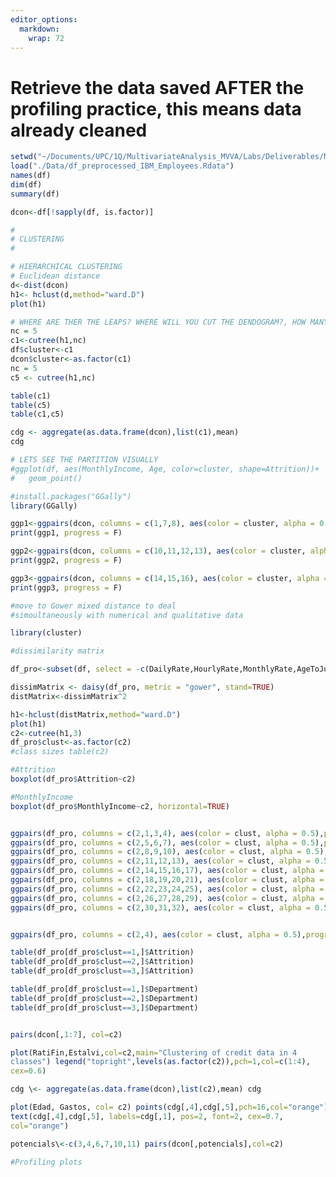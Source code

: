 ```yaml
---
editor_options: 
  markdown: 
    wrap: 72
---
```


# Retrieve the data saved AFTER the profiling practice, this means data already cleaned

```r
setwd("~/Documents/UPC/1Q/MultivariateAnalysis_MVVA/Labs/Deliverables/MultivariantAnalysis_IBMDataset/")
load("./Data/df_preprocessed_IBM_Employees.Rdata") 
names(df) 
dim(df)
summary(df)

dcon<-df[!sapply(df, is.factor)]

# 
# CLUSTERING
# 

# HIERARCHICAL CLUSTERING
# Euclidean distance
d<-dist(dcon) 
h1<- hclust(d,method="ward.D")
plot(h1)
```

```r
# WHERE ARE THER THE LEAPS? WHERE WILL YOU CUT THE DENDOGRAM?, HOW MANY CLASSES WILL YOU OBTAIN?
nc = 5
c1<-cutree(h1,nc)
df$cluster<-c1
dcon$cluster<-as.factor(c1)
nc = 5
c5 <- cutree(h1,nc)

table(c1) 
table(c5) 
table(c1,c5)

cdg <- aggregate(as.data.frame(dcon),list(c1),mean) 
cdg

# LETS SEE THE PARTITION VISUALLY
#ggplot(df, aes(MonthlyIncome, Age, color=cluster, shape=Attrition))+
#   geom_point()

#install.packages("GGally")
library(GGally)

ggp1<-ggpairs(dcon, columns = c(1,7,8), aes(color = cluster, alpha = 0.5))
print(ggp1, progress = F)

ggp2<-ggpairs(dcon, columns = c(10,11,12,13), aes(color = cluster, alpha = 0.5)) 
print(ggp2, progress = F)

ggp3<-ggpairs(dcon, columns = c(14,15,16), aes(color = cluster, alpha = 0.5)) 
print(ggp3, progress = F)


```



```r
#move to Gower mixed distance to deal 
#simoultaneously with numerical and qualitative data

library(cluster)

#dissimilarity matrix

df_pro<-subset(df, select = -c(DailyRate,HourlyRate,MonthlyRate,AgeToJubilation,TrainingTimesLastYear,DistanceFromHome))

dissimMatrix <- daisy(df_pro, metric = "gower", stand=TRUE)
distMatrix<-dissimMatrix^2

h1<-hclust(distMatrix,method="ward.D")
plot(h1) 
c2<-cutree(h1,3)
df_pro$clust<-as.factor(c2)
#class sizes table(c2)

#Attrition 
boxplot(df_pro$Attrition~c2)

#MonthlyIncome 
boxplot(df_pro$MonthlyIncome~c2, horizontal=TRUE)


ggpairs(df_pro, columns = c(2,1,3,4), aes(color = clust, alpha = 0.5),progress = FALSE)
ggpairs(df_pro, columns = c(2,5,6,7), aes(color = clust, alpha = 0.5),progress = FALSE)
ggpairs(df_pro, columns = c(2,8,9,10), aes(color = clust, alpha = 0.5),progress = FALSE)
ggpairs(df_pro, columns = c(2,11,12,13), aes(color = clust, alpha = 0.5),progress = FALSE)
ggpairs(df_pro, columns = c(2,14,15,16,17), aes(color = clust, alpha = 0.5),progress = FALSE)
ggpairs(df_pro, columns = c(2,18,19,20,21), aes(color = clust, alpha = 0.5),progress = FALSE)
ggpairs(df_pro, columns = c(2,22,23,24,25), aes(color = clust, alpha = 0.5),progress = FALSE)
ggpairs(df_pro, columns = c(2,26,27,28,29), aes(color = clust, alpha = 0.5),progress = FALSE)
ggpairs(df_pro, columns = c(2,30,31,32), aes(color = clust, alpha = 0.5),progress = FALSE)


ggpairs(df_pro, columns = c(2,4), aes(color = clust, alpha = 0.5),progress = FALSE)

table(df_pro[df_pro$clust==1,]$Attrition)
table(df_pro[df_pro$clust==2,]$Attrition)
table(df_pro[df_pro$clust==3,]$Attrition)

table(df_pro[df_pro$clust==1,]$Department)
table(df_pro[df_pro$clust==2,]$Department)
table(df_pro[df_pro$clust==3,]$Department)


pairs(dcon[,1:7], col=c2)

plot(RatiFin,Estalvi,col=c2,main="Clustering of credit data in 4
classes") legend("topright",levels(as.factor(c2)),pch=1,col=c(1:4),
cex=0.6)

cdg \<- aggregate(as.data.frame(dcon),list(c2),mean) cdg

plot(Edad, Gastos, col= c2) points(cdg[,4],cdg[,5],pch=16,col="orange")
text(cdg[,4],cdg[,5], labels=cdg[,1], pos=2, font=2, cex=0.7,
col="orange")

potencials\<-c(3,4,6,7,10,11) pairs(dcon[,potencials],col=c2)

#Profiling plots
```
